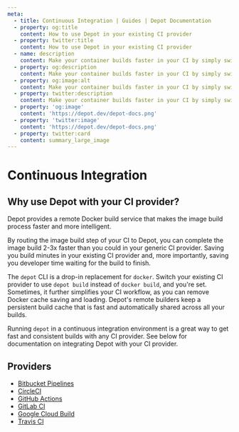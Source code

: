 ```yaml
---
meta:
  - title: Continuous Integration | Guides | Depot Documentation
  - property: og:title
    content: How to use Depot in your existing CI provider
  - property: twitter:title
    content: How to use Depot in your existing CI provider
  - name: description
    content: Make your container builds faster in your CI by simply switching from `docker build` to `depot build`.
  - property: og:description
    content: Make your container builds faster in your CI by simply switching from `docker build` to `depot build`.
  - property: og:image:alt
    content: Make your container builds faster in your CI by simply switching from `docker build` to `depot build`.
  - property: twitter:description
    content: Make your container builds faster in your CI by simply switching from `docker build` to `depot build`.
  - property: 'og:image'
    content: 'https://depot.dev/depot-docs.png'
  - property: 'twitter:image'
    content: 'https://depot.dev/depot-docs.png'
  - property: twitter:card
    content: summary_large_image
---
```


# Continuous Integration

## Why use Depot with your CI provider?

Depot provides a remote Docker build service that makes the image build process faster and more intelligent.

By routing the image build step of your CI to Depot, you can complete the image build 2-3x faster than you could in your generic CI provider. Saving you build minutes in your existing CI provider and, more importantly, saving you developer time waiting for the build to finish.

The `depot` CLI is a drop-in replacement for `docker`. Switch your existing CI provider to use `depot build` instead of `docker build`, and you're set. Sometimes, it further simplifies your CI workflow, as you can remove Docker cache saving and loading. Depot's remote builders keep a persistent build cache that is fast and automatically shared across all your builds.

Running `depot` in a continuous integration environment is a great way to get fast and consistent builds with any CI provider. See below for documentation on integrating Depot with your CI provider.

## Providers

- [Bitbucket Pipelines](../integrations/bitbucket-pipelines)
- [CircleCI](../integrations/circleci)
- [GitHub Actions](../integrations/github-actions)
- [GitLab CI](../integrations/gitlab-ci)
- [Google Cloud Build](../integrations/google-cloud-build)
- [Travis CI](../integrations/travis-ci)
